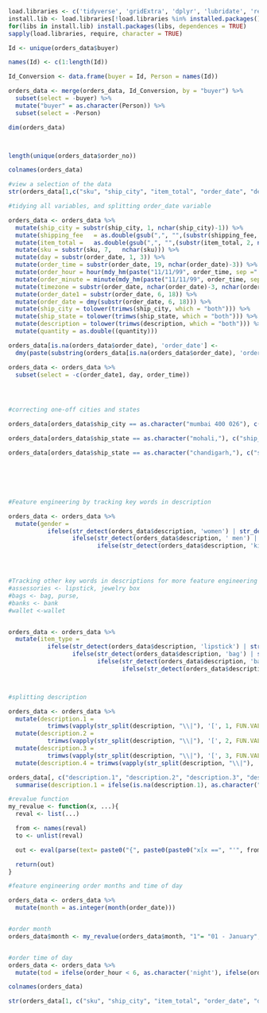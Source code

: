 
```r


load.libraries <- c('tidyverse', 'gridExtra', 'dplyr', 'lubridate', 'readxl', 'ggplot2', 'stringr', 'randomForest', 'fastDummies', 'janitor', 'caret', 'AUC', 'plotrix')
install.lib <- load.libraries[!load.libraries %in% installed.packages()]
for(libs in install.lib) install.packages(libs, dependences = TRUE)
sapply(load.libraries, require, character = TRUE)

```


```r

Id <- unique(orders_data$buyer)

names(Id) <- c(1:length(Id))

Id_Conversion <- data.frame(buyer = Id, Person = names(Id))

orders_data <- merge(orders_data, Id_Conversion, by = "buyer") %>%
  subset(select = -buyer) %>%
  mutate("buyer" = as.character(Person)) %>%
  subset(select = -Person) 

```

```r
dim(orders_data)



length(unique(orders_data$order_no))
```

  
```r
colnames(orders_data)

#view a selection of the data
str(orders_data[1,c("sku", "ship_city", "item_total", "order_date", "description")])
```



  
    
```r

#tidying all variables, and splitting order_date variable

orders_data <- orders_data %>% 
  mutate(ship_city = substr(ship_city, 1, nchar(ship_city)-1)) %>%
  mutate(shipping_fee   = as.double(gsub(",", "",(substr(shipping_fee, 2, nchar(shipping_fee)-1))))) %>% 
  mutate(item_total =   as.double(gsub(",", "",(substr(item_total, 2, nchar(item_total)))))) %>%
  mutate(sku = substr(sku, 7,   nchar(sku))) %>% 
  mutate(day = substr(order_date, 1, 3)) %>% 
  mutate(order_time = substr(order_date, 19, nchar(order_date)-3)) %>%
  mutate(order_hour = hour(mdy_hm(paste("11/11/99", order_time, sep =" ")))) %>% 
  mutate(order_minute = minute(mdy_hm(paste("11/11/99", order_time, sep =" ")))) %>% 
  mutate(timezone = substr(order_date, nchar(order_date)-3, nchar(order_date))) %>% 
  mutate(order_date1 = substr(order_date, 6, 18)) %>% 
  mutate(order_date = dmy(substr(order_date, 6, 18))) %>% 
  mutate(ship_city = tolower(trimws(ship_city, which = "both"))) %>%
  mutate(ship_state = tolower(trimws(ship_state, which = "both"))) %>%
  mutate(description = tolower(trimws(description, which = "both"))) %>% 
  mutate(quantity = as.double((quantity)))

orders_data[is.na(orders_data$order_date), 'order_date'] <- 
  dmy(paste(substring(orders_data[is.na(orders_data$order_date), 'order_date1'], 1, 6), substring(orders_data[is.na(orders_data$order_date), 'order_date1'], 10, 13), sep=" "))

orders_data <- orders_data %>%
  subset(select = -c(order_date1, day, order_time))




#correcting one-off cities and states

orders_data[orders_data$ship_city == as.character("mumbai 400 026"), c("ship_city")] <- as.character("mumbai")

orders_data[orders_data$ship_state == as.character("mohali,"), c("ship_state")] <- as.character("mohali")

orders_data[orders_data$ship_state == as.character("chandigarh,"), c("ship_state")] <- as.character("chandigarh")






#Feature engineering by tracking key words in description

orders_data <- orders_data %>%
  mutate(gender = 
           ifelse(str_detect(orders_data$description, 'women') | str_detect(orders_data$description, 'woman'), as.character('women'),
                  ifelse(str_detect(orders_data$description, ' men') | str_detect(orders_data$description, ' man')| str_detect(orders_data$description, ' gent'), as.character('men'),
                         ifelse(str_detect(orders_data$description, 'kid'), as.character('kid'), as.character('none')))))




#Tracking other key words in descriptions for more feature engineering
#assessories <- lipstick, jewelry box 
#bags <- bag, purse, 
#banks <- bank
#wallet <-wallet


orders_data <- orders_data %>%
  mutate(item_type = 
           ifelse(str_detect(orders_data$description, 'lipstick') | str_detect(orders_data$description, 'jewelry'), as.character('accessories'),
                  ifelse(str_detect(orders_data$description, 'bag') | str_detect(orders_data$description, 'purse'), as.character('bags'),
                         ifelse(str_detect(orders_data$description, 'bank'), as.character('banks'),
                                ifelse(str_detect(orders_data$description, 'wallet'), as.character('wallets'), as.character('none'))))))



#splitting description

orders_data <- orders_data %>% 
  mutate(description.1 = 
           trimws(vapply(str_split(description, "\\|"), '[', 1, FUN.VALUE = character(1)), which="both")) %>% 
  mutate(description.2 = 
           trimws(vapply(str_split(description, "\\|"), '[', 2, FUN.VALUE = character(1)), which="both")) %>% 
  mutate(description.3 = 
           trimws(vapply(str_split(description, "\\|"), '[', 3, FUN.VALUE = character(1)), which="both")) %>% 
  mutate(description.4 = trimws(vapply(str_split(description, "\\|"), '[', 4, FUN.VALUE = character(1)), which="both"))

orders_data[, c("description.1", "description.2", "description.3", "description.4")] <- orders_data %>% 
  summarise(description.1 = ifelse(is.na(description.1), as.character("none"), description.1), description.2 = ifelse(is.na(description.2), as.character("none"), description.2), description.3 = ifelse(is.na(description.3), as.character("none"), description.3), description.4 = ifelse(is.na(description.4), as.character("none"), description.4))

#revalue function
my_revalue <- function(x, ...){
  reval <- list(...)

  from <- names(reval)
  to <- unlist(reval)

  out <- eval(parse(text= paste0("{", paste0(paste0("x[x ==", "'", from,"'", "]", "<-", "'", to, "'"), collapse= ";"), ";x", "}")))

  return(out)
}

#feature engineering order months and time of day

orders_data <- orders_data %>%
  mutate(month = as.integer(month(order_date)))


#order month
orders_data$month <- my_revalue(orders_data$month, "1"= "01 - January", "2"="02 - February", "3"="03 - March", "4"="04 - April", "5"="05 - May", "6"="06 - June", "7"="07 - July", "8"="08 - August", "9"="09 - September", "10"="10 - October", "11"="11 - November", "12"="12 - December")


#order time of day
orders_data <- orders_data %>% 
  mutate(tod = ifelse(order_hour < 6, as.character('night'), ifelse(order_hour< 12, as.character('morning'), ifelse(order_hour < 18, as.character('afternoon'), as.character('evening') ))))

```

  
   
```r

colnames(orders_data)

str(orders_data[1, c("sku", "ship_city", "item_total", "order_date", "description.1", "gender", "item_type")])
```
